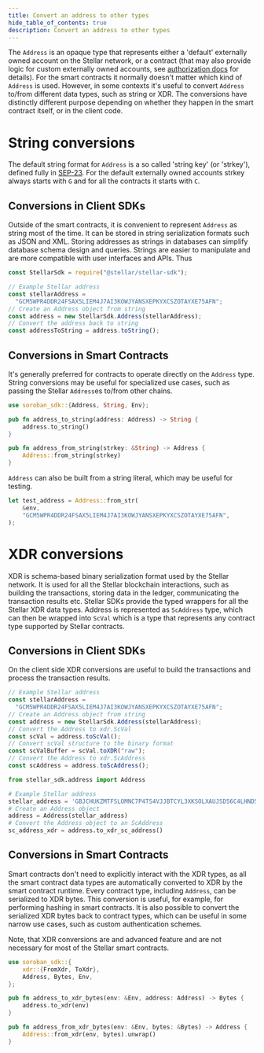 ```yaml
---
title: Convert an address to other types
hide_table_of_contents: true
description: Convert an address to other types
---
```



The `Address` is an opaque type that represents either a 'default' externally owned account on the Stellar network, or a contract (that may also provide logic for custom externally owned accounts, see [authorization docs](../../../learn/encyclopedia/security/authorization.mdx#account-abstraction) for details). For the smart contracts it normally doesn't matter which kind of `Address` is used. However, in some contexts it's useful to convert `Address` to/from different data types, such as string or XDR. The conversions have distinctly different purpose depending on whether they happen in the smart contract itself, or in the client code.

# String conversions

The default string format for `Address` is a so called 'string key' (or 'strkey'), defined fully in [SEP-23](https://github.com/stellar/stellar-protocol/blob/master/ecosystem/sep-0023.md). For the default externally owned accounts strkey always starts with `G` and for all the contracts it starts with `C`.

## Conversions in Client SDKs

Outside of the smart contracts, it is convenient to represent `Address` as string most of the time. It can be stored in string serialization formats such as JSON and XML. Storing addresses as strings in databases can simplify database schema design and queries. Strings are easier to manipulate and are more compatible with user interfaces and APIs. Thus

<CodeExample>

```js
const StellarSdk = require("@stellar/stellar-sdk");

// Example Stellar address
const stellarAddress =
  "GCM5WPR4DDR24FSAX5LIEM4J7AI3KOWJYANSXEPKYXCSZOTAYXE75AFN";
// Create an Address object from string
const address = new StellarSdk.Address(stellarAddress);
// Convert the address back to string
const addressToString = address.toString();
```

</CodeExample>

## Conversions in Smart Contracts

It's generally preferred for contracts to operate directly on the `Address` type. String conversions may be useful for specialized use cases, such as passing the Stellar `Address`es to/from other chains.

<CodeExample>

```rust
use soroban_sdk::{Address, String, Env};

pub fn address_to_string(address: Address) -> String {
    address.to_string()
}

pub fn address_from_string(strkey: &String) -> Address {
    Address::from_string(strkey)
}
```

</CodeExample>

`Address` can also be built from a string literal, which may be useful for testing.

<CodeExample>

```rust
let test_address = Address::from_str(
    &env,
    "GCM5WPR4DDR24FSAX5LIEM4J7AI3KOWJYANSXEPKYXCSZOTAYXE75AFN",
);
```

</CodeExample>

# XDR conversions

XDR is schema-based binary serialization format used by the Stellar network. It is used for all the Stellar blockchain interactions, such as building the transactions, storing data in the ledger, communicating the transaction results etc. Stellar SDKs provide the typed wrappers for all the Stellar XDR data types. Address is represented as `ScAddress` type, which can then be wrapped into `ScVal` which is a type that represents any contract type supported by Stellar contracts.

## Conversions in Client SDKs

On the client side XDR conversions are useful to build the transactions and process the transaction results.

<CodeExample>

```js
// Example Stellar address
const stellarAddress =
  "GCM5WPR4DDR24FSAX5LIEM4J7AI3KOWJYANSXEPKYXCSZOTAYXE75AFN";
// Create an Address object from string
const address = new StellarSdk.Address(stellarAddress);
// Convert the Address to xdr.ScVal
const scVal = address.toScVal();
// Convert scVal structure to the binary format
const scValBuffer = scVal.toXDR("raw");
// Convert the Address to xdr.ScAddress
const scAddress = address.toScAddress();
```

```python
from stellar_sdk.address import Address

# Example Stellar address
stellar_address = 'GBJCHUKZMTFSLOMNC7P4TS4VJJBTCYL3XKSOLXAUJSD56C4LHND5TWUC'
# Create an Address object
address = Address(stellar_address)
# Convert the Address object to an ScAddress
sc_address_xdr = address.to_xdr_sc_address()
```

</CodeExample>

## Conversions in Smart Contracts

Smart contracts don't need to explicitly interact with the XDR types, as all the smart contract data types are automatically converted to XDR by the smart contract runtime. Every contract type, including `Address`, can be serialized to XDR bytes. This conversion is useful, for example, for performing hashing in smart contracts. It is also possible to convert the serialized XDR bytes back to contract types, which can be useful in some narrow use cases, such as custom authentication schemes.

Note, that XDR conversions are and advanced feature and are not necessary for most of the Stellar smart contracts.

<CodeExample>

```rust
use soroban_sdk::{
    xdr::{FromXdr, ToXdr},
    Address, Bytes, Env,
};

pub fn address_to_xdr_bytes(env: &Env, address: Address) -> Bytes {
    address.to_xdr(env)
}

pub fn address_from_xdr_bytes(env: &Env, bytes: &Bytes) -> Address {
    Address::from_xdr(env, bytes).unwrap()
}
```

</CodeExample>
